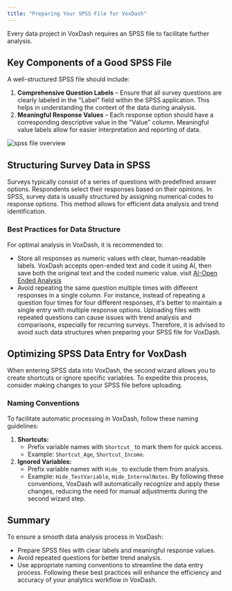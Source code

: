 ```yaml
---
title: "Preparing Your SPSS File for VoxDash" 
---
```

Every data project in VoxDash requires an SPSS file to facilitate further analysis.

## **Key Components of a Good SPSS File**

A well-structured SPSS file should include:

1. **Comprehensive Question Labels** – Ensure that all survey questions are clearly labeled in the "Label" field within the SPSS application. This helps in understanding the context of the data during analysis.  
2. **Meaningful Response Values** – Each response option should have a corresponding descriptive value in the "Value" column. Meaningful value labels allow for easier interpretation and reporting of data.
<Frame>
  <img src="/images/sav-file.png" alt="spss file overview" style={{ borderRadius: '0.5rem' }} />
</Frame>

## **Structuring Survey Data in SPSS**
Surveys typically consist of a series of questions with predefined answer options. Respondents select their responses based on their opinions. In SPSS, survey data is usually structured by assigning numerical codes to response options. This method allows for efficient data analysis and trend identification.

### **Best Practices for Data Structure**
For optimal analysis in VoxDash, it is recommended to:
* Store all responses as numeric values with clear, human-readable labels.
VoxDash accepts open-ended text and code it using AI, then save both the original text and the coded numeric value. visit [AI-Open Ended Analysis](/AI-&-Analysis/AI-Open-Ended-Analysis)
* Avoid repeating the same question multiple times with different responses in a single column. For instance, instead of repeating a question four times for four different responses, it's better to maintain a single entry with multiple response options.
Uploading files with repeated questions can cause issues with trend analysis and comparisons, especially for recurring surveys. Therefore, it is advised to avoid such data structures when preparing your SPSS file for VoxDash.

## **Optimizing SPSS Data Entry for VoxDash**
When entering SPSS data into VoxDash, the second wizard allows you to create shortcuts or ignore specific variables. To expedite this process, consider making changes to your SPSS file before uploading.

### **Naming Conventions**
To facilitate automatic processing in VoxDash, follow these naming guidelines:
1. **Shortcuts:**  
   * Prefix variable names with `Shortcut_` to mark them for quick access.  
   * Example: `Shortcut_Age`, `Shortcut_Income`.  
2. **Ignored Variables:**  
   * Prefix variable names with `Hide_` to exclude them from analysis.  
   * Example: `Hide_TestVariable`, `Hide_InternalNotes`.
By following these conventions, VoxDash will automatically recognize and apply these changes, reducing the need for manual adjustments during the second wizard step.

## **Summary**
To ensure a smooth data analysis process in VoxDash:
* Prepare SPSS files with clear labels and meaningful response values.  
* Avoid repeated questions for better trend analysis.  
* Use appropriate naming conventions to streamline the data entry process.
Following these best practices will enhance the efficiency and accuracy of your analytics workflow in VoxDash.
